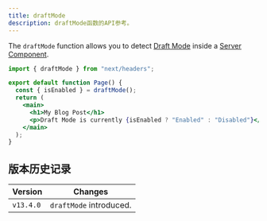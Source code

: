 ```yaml
---
title: draftMode
description: draftMode函数的API参考。
---
```


The `draftMode` function allows you to detect [Draft Mode](/docs/app/building-your-application/configuring/draft-mode) inside a [Server Component](/docs/app/building-your-application/rendering/server-components).

```jsx filename="app/page.js"
import { draftMode } from "next/headers";

export default function Page() {
  const { isEnabled } = draftMode();
  return (
    <main>
      <h1>My Blog Post</h1>
      <p>Draft Mode is currently {isEnabled ? "Enabled" : "Disabled"}</p>
    </main>
  );
}
```

## 版本历史记录

| Version   | Changes                 |
| --------- | ----------------------- |
| `v13.4.0` | `draftMode` introduced. |
